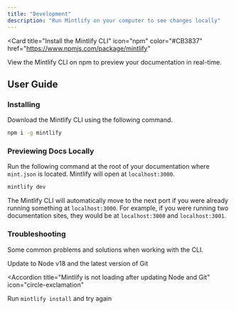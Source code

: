 ```yaml
---
title: "Development"
description: "Run Mintlify on your computer to see changes locally"
---
```


<Card
  title="Install the Mintlify CLI"
  icon="npm"
  color="#CB3837"
  href="https://www.npmjs.com/package/mintlify"
>
  View the Mintlify CLI on npm to preview your documentation in real-time.
</Card>

## User Guide

### Installing

Download the Mintlify <Tooltip tip="Command-line Interface">CLI</Tooltip> using the following command.

```bash
npm i -g mintlify
```

### Previewing Docs Locally

Run the following command at the root of your documentation where `mint.json` is located. Mintlify will open at `localhost:3000`.

```bash
mintlify dev
```

<Tip>

The Mintlify CLI will automatically move to the next port if you were already running something at `localhost:3000`. For example, if you were running two documentation sites, they would be at `localhost:3000` and `localhost:3001`.

</Tip>

### Troubleshooting

Some common problems and solutions when working with the CLI.

<Accordion title="Mintlify is not loading" icon="circle-exclamation">
  Update to Node v18 and the latest version of Git
</Accordion>

<Accordion
  title="Mintlify is not loading after updating Node and Git"
  icon="circle-exclamation"
>
  Run `mintlify install` and try again
</Accordion>

